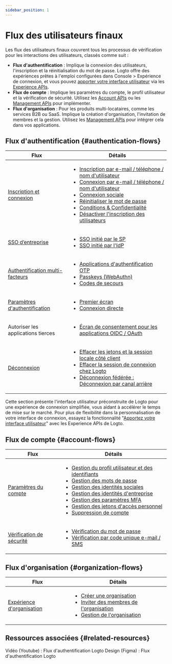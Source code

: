```yaml
---
sidebar_position: 1
---
```


# Flux des utilisateurs finaux

Les flux des utilisateurs finaux couvrent tous les processus de vérification pour les interactions des utilisateurs, classés comme suit :

- **Flux d'authentification** : Implique la connexion des utilisateurs, l'inscription et la réinitialisation du mot de passe. Logto offre des expériences prêtes à l'emploi configurées dans <CloudLink to="/sign-in-experience">Console > Expérience de connexion</CloudLink>, et vous pouvez [apporter votre interface utilisateur](/customization/bring-your-ui) via les [Experience APIs](https://openapi.logto.io/group/endpoint-experience).
- **Flux de compte** : Implique les paramètres du compte, le profil utilisateur et la vérification de sécurité. Utilisez les [Account APIs](https://openapi.logto.io/group/endpoint-account-center) ou les [Management APIs](https://openapi.logto.io/operation/operation-getuser) pour implémenter.
- **Flux d'organisation** : Pour les produits multi-locataires, comme les services B2B ou SaaS. Implique la création d'organisation, l'invitation de membres et la gestion. Utilisez les [Management APIs](https://openapi.logto.io/operation/operation-listorganizations) pour intégrer cela dans vos applications.

## Flux d'authentification \{#authentication-flows}

| Flux                                                                       | Détails                                                                                                                                                                                                                                                                                                                                                                                                                                                                                                                                                                                                                          |
| -------------------------------------------------------------------------- | -------------------------------------------------------------------------------------------------------------------------------------------------------------------------------------------------------------------------------------------------------------------------------------------------------------------------------------------------------------------------------------------------------------------------------------------------------------------------------------------------------------------------------------------------------------------------------------------------------------------------------- |
| [Inscription et connexion](/end-user-flows/sign-up-and-sign-in)            | <ul><li>[Inscription par e-mail / téléphone / nom d'utilisateur](/end-user-flows/sign-up-and-sign-in/sign-up)</li><li>[Connexion par e-mail / téléphone / nom d'utilisateur](/end-user-flows/sign-up-and-sign-in/sign-in)</li><li>[Connexion sociale](/end-user-flows/sign-up-and-sign-in/social-sign-in)</li><li>[Réinitialiser le mot de passe](/end-user-flows/sign-up-and-sign-in/reset-password)</li><li>[Conditions & Confidentialité](/end-user-flows/sign-up-and-sign-in/terms-and-privacy)</li><li>[Désactiver l'inscription des utilisateurs](/end-user-flows/sign-up-and-sign-in/disable-user-registration)</li></ul> |
| [SSO d’entreprise](/end-user-flows/enterprise-sso)                         | <ul><li>[SSO initié par le SP](/end-user-flows/enterprise-sso/sp-initiated-sso)</li><li>[SSO initié par l'IdP](/end-user-flows/enterprise-sso/idp-initiated-sso)</li></ul>                                                                                                                                                                                                                                                                                                                                                                                                                                                       |
| [Authentification multi-facteurs](/end-user-flows/mfa)                     | <ul><li>[Applications d'authentification OTP](/end-user-flows/mfa/authenticator-app-otp)</li><li>[Passkeys (WebAuthn)](/end-user-flows/mfa/webauthn)</li><li>[Codes de secours](/end-user-flows/mfa/backup-codes)</li></ul>                                                                                                                                                                                                                                                                                                                                                                                                      |
| [Paramètres d'authentification](/end-user-flows/authentication-parameters) | <ul><li>[Premier écran](/end-user-flows/authentication-parameters/first-screen)</li><li>[Connexion directe](/end-user-flows/authentication-parameters/direct-sign-in)</li></ul>                                                                                                                                                                                                                                                                                                                                                                                                                                                  |
| Autoriser les applications tierces                                         | <ul><li>[Écran de consentement pour les applications OIDC / OAuth](/end-user-flows/consent-screen)</li></ul>                                                                                                                                                                                                                                                                                                                                                                                                                                                                                                                     |
| [Déconnexion](/end-user-flows/sign-out)                                    | <ul><li>[Effacer les jetons et la session locale côté client](/end-user-flows/sign-out/#clear-tokens-and-local-session-at-the-client-side)</li><li>[Effacer la session de connexion chez Logto](/end-user-flows/sign-out/#clear-sign-in-session-at-logto)</li><li>[Déconnexion fédérée : Déconnexion par canal arrière](/end-user-flows/sign-out/#federated-sign-out-back-channel-logout)</li></ul>                                                                                                                                                                                                                              |

Cette section présente l'interface utilisateur préconstruite de Logto pour une expérience de connexion simplifiée, vous aidant à accélérer le temps de mise sur le marché. Pour plus de flexibilité dans la personnalisation de votre interface de connexion, essayez la fonctionnalité "[Apportez votre interface utilisateur](/customization/bring-your-ui)" avec les Experience APIs de Logto.

## Flux de compte \{#account-flows}

| Flux                                                              | Détails                                                                                                                                                                                                                                                                                                                                                                                                                                                                                                                                                                                                                                                                                                                                                                                                                                                                              |
| ----------------------------------------------------------------- | ------------------------------------------------------------------------------------------------------------------------------------------------------------------------------------------------------------------------------------------------------------------------------------------------------------------------------------------------------------------------------------------------------------------------------------------------------------------------------------------------------------------------------------------------------------------------------------------------------------------------------------------------------------------------------------------------------------------------------------------------------------------------------------------------------------------------------------------------------------------------------------ |
| [Paramètres du compte](/end-user-flows/account-settings)          | <ul><li>[Gestion du profil utilisateur et des identifiants](/end-user-flows/account-settings/by-management-api#user-profile-and-identifiers-management-apis)</li><li>[Gestion des mots de passe](/end-user-flows/account-settings/by-management-api#user-password-management)</li><li>[Gestion des identités sociales](/end-user-flows/account-settings/by-management-api#user-social-identities-management)</li><li>[Gestion des identités d'entreprise](/end-user-flows/account-settings/by-management-api#user-enterprise-identities-management)</li><li>[Gestion des paramètres MFA](/end-user-flows/account-settings/by-management-api#user-mfa-settings-management)</li><li>[Gestion des jetons d'accès personnel](/user-management/personal-access-token)</li><li>[Suppression de compte](/end-user-flows/account-settings/by-management-api#user-account-deletion)</li></ul> |
| [Vérification de sécurité](/end-user-flows/security-verification) | <ul><li>[Vérification du mot de passe](/end-user-flows/security-verification/by-management-api#password-verification)</li><li>[Vérification par code unique e-mail / SMS](/end-user-flows/security-verification/by-management-api#emailsms-one-time-code-verification)</li></ul>                                                                                                                                                                                                                                                                                                                                                                                                                                                                                                                                                                                                     |

## Flux d'organisation \{#organization-flows}

| Flux                                                                 | Détails                                                                                                                                                                                                                                                                                                                           |
| -------------------------------------------------------------------- | --------------------------------------------------------------------------------------------------------------------------------------------------------------------------------------------------------------------------------------------------------------------------------------------------------------------------------- |
| [Expérience d'organisation](/end-user-flows/organization-experience) | <ul><li>[Créer une organisation](/end-user-flows/organization-experience/create-organization)</li><li>[Inviter des membres de l'organisation](/end-user-flows/organization-experience/invite-organization-members)</li><li>[Gestion de l'organisation](/end-user-flows/organization-experience/organization-management)</li></ul> |

## Ressources associées \{#related-resources}

<Url href="https://www.youtube.com/playlist?list=PLy2Il6wrD_fwhMhj-7lS5s94PVE2DAJYg">
  Vidéo (Youtube) : Flux d'authentification Logto
</Url>
<Url href="https://www.figma.com/community/file/1260495684847942413/logto-sign-in-experience">
  Design (Figma) : Flux d'authentification Logto
</Url>
